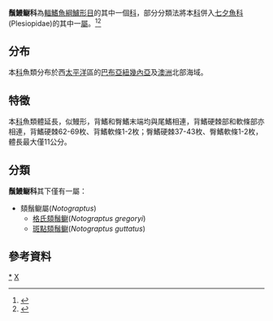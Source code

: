 {{noteTA
|T=zh:须鳗鳚科;zh-hant:鬚鰻䲁科;zh-hans:须鳗鳚科;
|1=zh:鳚;zh-hant:䲁;zh-hans:鳚；}}
{{CJK-New-Char|4C81|ver=A}}
{{Automatic taxobox
| taxon = Notograptidae
| authority = 
| image = NotograptGutta2WAM.jpg
| image_caption = [[斑點頦鬚鳚|斑點頦鬚鳚]](''Notograptus guttatus'')
| subdivision_ranks = [[屬|屬]]
| subdivision = 見內文
}}
'''鬚鰻鳚科'''為[[輻鰭魚綱|輻鰭魚綱]][[鱸形目|鱸形目]]的其中一個[[科|科]]，部分分類法將本[[科|科]]併入[[七夕魚科|七夕魚科]](Plesiopidae)的其中一[[屬|屬]]。<ref>{{cite web|url=http://www.oxfordreference.com/view/10.1093/acref/9780199233410.001.0001/acref-9780199233410-e-5943|title=Notograptidae_A Dictionary of Zoology (3 ed.)|publisher=Oxford University Press|isbn=9780191726958|first=Michael |last=Allaby}}</ref><ref>{{ITIS |id=171360 |taxon=Notograptidae |accessdate=October 30, 2013}}</ref>
==分布==
本[[科|科]]魚類分布於西[[太平洋|太平洋]]區的[[巴布亞紐幾內亞|巴布亞紐幾內亞]]及[[澳洲|澳洲]]北部海域。
==特徵==
本[[科|科]]魚類體延長，似鰻形，背鰭和臀鰭末端均與尾鰭相連，背鰭硬棘部和軟條部亦相連，背鰭硬棘62-69枚、背鰭軟條1-2枚；臀鰭硬棘37-43枚、臀鰭軟條1-2枚，體長最大僅11公分。
==分類==
'''鬚鰻鳚科'''其下僅有一屬：
*頦鬚鳚屬(''Notograptus'')
**[[格氏頦鬚鳚|格氏頦鬚鳚]](''Notograptus gregoryi'')
**[[斑點頦鬚鳚|斑點頦鬚鳚]](''Notograptus guttatus'')
==參考資料==
{{reflist}}
{{taxonbar}}
[[Category:鬚鰻鳚科|*]]
[[Category:鲈形目|X]]

{{鲈形目小作品}}